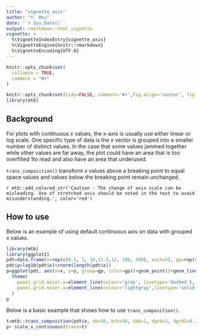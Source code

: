 ---
title: "vignette_axis"
author: "Y. Hsu"
date: '`r Sys.Date()`'
output: rmarkdown::html_vignette
vignette: >
  %\VignetteIndexEntry{vignette_axis}
  %\VignetteEngine{knitr::rmarkdown}
  %\VignetteEncoding{UTF-8}
---

```{r, include = FALSE}
knitr::opts_chunk$set(
  collapse = TRUE,
  comment = "#>"
)
```

```{r setup, echo=FALSE, message=FALSE}
knitr::opts_chunk$set(tidy=FALSE, comment='#>',fig.align='center', fig.width = 5)
library(mtb)
```

## Background

For plots with continuous $x$ values, the x-axis is usually use either linear or log scale. 
One specific type of data is the $x$ vector is grouped into a smaller number of distinct values.
In the case that some values jammed together while other values are far away, the plot could have an area that is too overfilled 1to read and also have an area that underused. 

`trans_composition()` transform $x$ values above a breaking point to equal space values and values below the breaking point remain unchanged.  

`r mtb::add_colored_str('Caution - The change of axis scale can be misleading. Use of stretched axis should be noted in the text to avoid misunderstanding.', color='red')`

## How to use

Below is an example of using default continuous axis on data with grouped x values.

```{r}
library(mtb)
library(ggplot2)
pdt=data.frame(x=rep(c(0.5, 1, 10,11.5,12, 100, 300), each=5), gp=rep(seq(1,5),7))
pdt$y=log10(pdt$x)+rnorm(length(pdt$x))
p=ggplot(pdt, aes(x=x, y=y, group=gp, color=gp))+geom_point()+geom_line()+
  theme(
    panel.grid.major.x=element_line(colour='gray', linetype='dashed'),
    panel.grid.minor.x=element_line(colour='lightgray',linetype='solid')
  )
p
```

Below is a basic example that shows how to use `trans_composition()`.

```{r}
t=mtb::trans_composition(pdt$x, nb=30, brk=50, dab=1, dgrd=1, dgrd2=0.25) 
p+ scale_x_continuous(trans=t)

```


